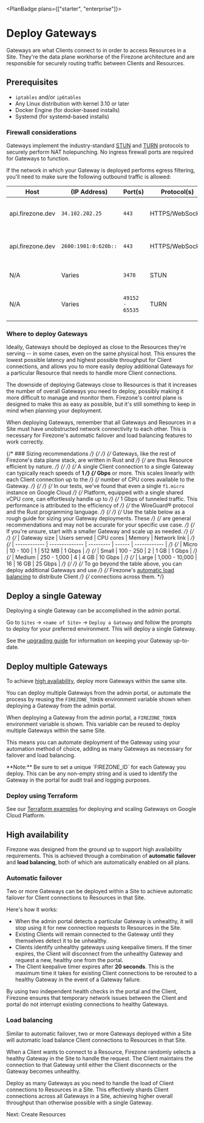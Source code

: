 
<PlanBadge plans={["starter", "enterprise"]}>

# Deploy Gateways

</PlanBadge>

Gateways are what Clients connect to in order to access Resources in a Site.
They're the data plane workhorse of the Firezone architecture and are
responsible for securely routing traffic between Clients and Resources.

## Prerequisites

- `iptables` and/or `ip6tables`
- Any Linux distribution with kernel 3.10 or later
- Docker Engine (for docker-based installs)
- Systemd (for systemd-based installs)

### Firewall considerations

Gateways implement the industry-standard
[STUN](https://datatracker.ietf.org/doc/html/rfc8489) and
[TURN](https://www.rfc-editor.org/rfc/rfc8155.html) protocols to securely
perform NAT holepunching. No ingress firewall ports are required for Gateways to
function.

If the network in which your Gateway is deployed performs egress filtering,
you'll need to make sure the following outbound traffic is allowed:

| Host             | (IP Address)         | Port(s)         | Protocol(s)     | Purpose                    |
| ---------------- | -------------------- | --------------- | --------------- | -------------------------- |
| api.firezone.dev | `34.102.202.25`      | `443`           | HTTPS/WebSocket | Control Plane API (IPv4)   |
| api.firezone.dev | `2600:1901:0:620b::` | `443`           | HTTPS/WebSocket | Control Plane API (IPv6)   |
| N/A              | Varies               | `3478`          | STUN            | STUN protocol signaling    |
| N/A              | Varies               | `49152 - 65535` | TURN            | TURN protocol channel data |

### Where to deploy Gateways

Ideally, Gateways should be deployed as close to the Resources they're serving
-- in some cases, even on the same physical host. This ensures the lowest
possible latency and highest possible throughput for Client connections, and
allows you to more easily deploy additional Gateways for a particular Resource
that needs to handle more Client connections.

The downside of deploying Gateways close to Resources is that it increases the
number of overall Gateways you need to deploy, possibly making it more difficult
to manage and monitor them. Firezone's control plane is designed to make this as
easy as possible, but it's still something to keep in mind when planning your
deployment.

<Alert color="warning">
  When deploying Gateways, remember that all Gateways and Resources in a Site
  must have unobstructed network connectivity to each other. This is necessary
  for Firezone's automatic failover and load balancing features to work
  correctly.
</Alert>

{/* ### Sizing recommendations */} {/* */}
{/* Gateways, like the rest of Firezone's data plane stack, are written in Rust and */}
{/* are thus Resource efficient by nature. */} {/* */}
{/* A single Client connection to a single Gateway can typically reach speeds of **1 */}
{/* Gbps** or more. This scales linearly with each Client connection up to the */}
{/* number of CPU cores available to the Gateway. */} {/* */}
{/* In our tests, we've found that even a single `f1.micro` instance on Google Cloud */}
{/* Platform, equipped with a single shared vCPU core, can effortlessly handle up to */}
{/* 1 Gbps of tunneled traffic. This performance is attributed to the efficiency of */}
{/* the WireGuard® protocol and the Rust programming language. */} {/* */}
{/* Use the table below as a rough guide for sizing your Gateway deployments. These */}
{/* are general recommendations and may not be accurate for your specific use case. */}
{/* If you're unsure, start with a smaller Gateway and scale up as needed. */}
{/*  */}
{/* | Gateway size | Users served   | CPU cores | Memory | Network link | */}
{/* | ------------ | -------------- | --------- | ------ | ------------ | */}
{/* | Micro        | 10 - 100       | 1         | 512 MB | 1 Gbps       | */}
{/* | Small        | 100 - 250      | 2         | 1 GB   | 1 Gbps       | */}
{/* | Medium       | 250 - 1,000    | 4         | 4 GB   | 10 Gbps      | */}
{/* | Large        | 1,000 - 10,000 | 16        | 16 GB  | 25 Gbps      | */}
{/*  */}
{/* To go beyond the table above, you can deploy additional Gateways and use */}
{/* Firezone's [automatic load balancing](#load-balancing) to distribute Client */}
{/* connections across them. */}

## Deploy a single Gateway

Deploying a single Gateway can be accomplished in the admin portal.

Go to `Sites` -> `<name of Site>` -> `Deploy a Gateway` and follow the prompts
to deploy for your preferred environment. This will deploy a single Gateway.

See the [upgrading guide](/kb/administer/upgrading) for information on keeping
your Gateway up-to-date.

## Deploy multiple Gateways

To achieve [high availability](#high-availability), deploy more Gateways within
the same site.

You can deploy multiple Gateways from the admin portal, or automate the process
by reusing the `FIREZONE_TOKEN` environment variable shown when deploying a
Gateway from the admin portal.

When deploying a Gateway from the admin portal, a `FIREZONE_TOKEN` environment
variable is shown. This variable can be reused to deploy multiple Gateways
within the same Site.

This means you can automate deployment of the Gateway using your automation
method of choice, adding as many Gateways as necessary for failover and load
balancing.

<Alert color="warning">
  **Note:** Be sure to set a unique `FIREZONE_ID` for each Gateway you deploy.
  This can be any non-empty string and is used to identify the Gateway in the
  portal for audit trail and logging purposes.
</Alert>

### Deploy using Terraform

See our
[Terraform examples](https://github.com/firezone/firezone/tree/main/terraform/examples)
for deploying and scaling Gateways on Google Cloud Platform.

## High availability

Firezone was designed from the ground up to support high availability
requirements. This is achieved through a combination of **automatic failover**
and **load balancing**, both of which are automatically enabled on all plans.

### Automatic failover

Two or more Gateways can be deployed within a Site to achieve automatic failover
for Client connections to Resources in that Site.

Here's how it works:

- When the admin portal detects a particular Gateway is unhealthy, it will stop
  using it for new connection requests to Resources in the Site.
- Existing Clients will remain connected to the Gateway until they themselves
  detect it to be unhealthy.
- Clients identify unhealthy gateways using keepalive timers. If the timer
  expires, the Client will disconnect from the unhealthy Gateway and request a
  new, healthy one from the portal.
- The Client keepalive timer expires after **20 seconds**. This is the maximum
  time it takes for existing Client connections to be rerouted to a healthy
  Gateway in the event of a Gateway failure.

By using two independent health checks in the portal and the Client, Firezone
ensures that temporary network issues between the Client and portal do not
interrupt existing connections to healthy Gateways.

### Load balancing

Similar to automatic failover, two or more Gateways deployed within a Site will
automatic load balance Client connections to Resources in that Site.

When a Client wants to connect to a Resource, Firezone randomly selects a
healthy Gateway in the Site to handle the request. The Client maintains the
connection to that Gateway until either the Client disconnects or the Gateway
becomes unhealthy.

Deploy as many Gateways as you need to handle the load of Client connections to
Resources in a Site. This effectively shards Client connections across all
Gateways in a Site, achieving higher overall throughput than otherwise possible
with a single Gateway.

<NextStep href="/kb/deploy/resources">Next: Create Resources</NextStep>

<SupportOptions />
